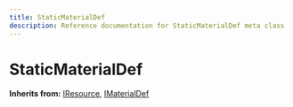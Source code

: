 ```yaml
---
title: StaticMaterialDef
description: Reference documentation for StaticMaterialDef meta class
---
```



# StaticMaterialDef

**Inherits from:** [IResource](/classes/iresource), [IMaterialDef](/classes/imaterialdef)

<ClassDetails file="/db/classes/StaticMaterialDef.ff51243b44f7.json" />
